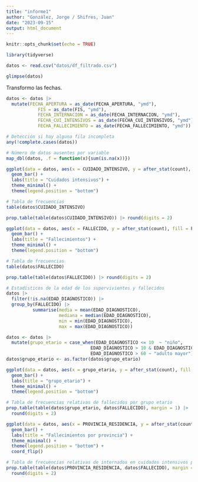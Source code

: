 ```yaml
---
title: "informe1"
author: "González, Jorge / Shifres, Juan"
date: "2023-09-15"
output: html_document
---
```


```r
knitr::opts_chunk$set(echo = TRUE)

library(tidyverse)
```

```r
datos <- read.csv("datos/df_filtrado.csv")
```

```r
glimpse(datos)
```

Transformo las fechas.
```r
datos <- datos |> 
  mutate(FECHA_APERTURA = as_date(FECHA_APERTURA, "ymd"), 
            FIS = as_date(FIS, "ymd"), 
            FECHA_INTERNACION = as_date(FECHA_INTERNACION, "ymd"), 
            FECHA_CUI_INTENSIVOS = as_date(FECHA_CUI_INTENSIVOS, "ymd"), 
            FECHA_FALLECIMIENTO = as_date(FECHA_FALLECIMIENTO, "ymd"))
```

```r
# Detección si hay alguna fila incompleta
any(!complete.cases(datos))
```

```r
# Número de datos ausentes por variable
map_dbl(datos, .f = function(x){sum(is.na(x))})
```

```r
ggplot(data = datos, aes(x = CUIDADO_INTENSIVO, y = after_stat(count), fill = CUIDADO_INTENSIVO)) +
  geom_bar() +
  labs(title = "Cuidados intensivos") +
  theme_minimal() +
  theme(legend.position = "bottom")
```

```r
# Tabla de frecuencias 
table(datos$CUIDADO_INTENSIVO)
```

```r
prop.table(table(datos$CUIDADO_INTENSIVO)) |> round(digits = 2)
```


```r
ggplot(data = datos, aes(x = FALLECIDO, y = after_stat(count), fill = FALLECIDO)) +
  geom_bar() +
  labs(title = "Fallecimientos") +
  theme_minimal() +
  theme(legend.position = "bottom")
```

```r
# Tabla de frecuencias 
table(datos$FALLECIDO)
```

```r
prop.table(table(datos$FALLECIDO)) |> round(digits = 2)
```

```r
# Estadísticos de la edad de los supervivientes y fallecidos
datos |> 
  filter(!is.na(EDAD_DIAGNOSTICO)) |> 
  group_by(FALLECIDO) |> 
          summarise(media = mean(EDAD_DIAGNOSTICO),
                    mediana = median(EDAD_DIAGNOSTICO),
                    min = min(EDAD_DIAGNOSTICO),
                    max = max(EDAD_DIAGNOSTICO))
```

```r
datos <- datos |> 
  mutate(grupo_etario = case_when(EDAD_DIAGNOSTICO <= 10  ~ "niño",
                                EDAD_DIAGNOSTICO > 10 & EDAD_DIAGNOSTICO <= 60  ~ "adulto",
                                EDAD_DIAGNOSTICO > 60 ~ "adulto mayor"))
datos$grupo_etario <- as.factor(datos$grupo_etario)
```

```r
ggplot(data = datos, aes(x = grupo_etario, y = after_stat(count), fill = FALLECIDO)) +
  geom_bar() +
  labs(title = "grupo_etario") +
  theme_minimal() +
  theme(legend.position = "bottom")
```

```r
# Tabla de frecuencias relativas de fallecidos por grupo etario
prop.table(table(datos$grupo_etario, datos$FALLECIDO), margin = 1) |> 
  round(digits = 2)
```

```r
ggplot(data = datos, aes(x = PROVINCIA_RESIDENCIA, y = after_stat(count), fill = FALLECIDO)) +
  geom_bar() +
  labs(title = "Fallecimientos por provincia") +
  theme_minimal() +
  theme(legend.position = "bottom") +
  coord_flip()
```

```r
# Tabla de frecuencias relativas de internados en cuidados intensivos por grupo etareo
prop.table(table(datos$PROVINCIA_RESIDENCIA, datos$FALLECIDO), margin = 1) |> 
  round(digits = 2)
```




